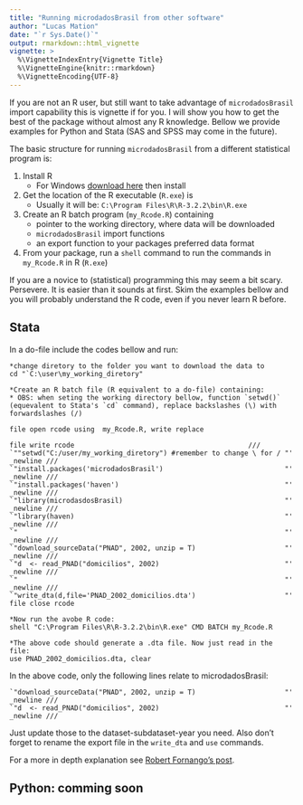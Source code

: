```yaml
---
title: "Running microdadosBrasil from other software"
author: "Lucas Mation"
date: "`r Sys.Date()`"
output: rmarkdown::html_vignette
vignette: >
  %\VignetteIndexEntry{Vignette Title}
  %\VignetteEngine{knitr::rmarkdown}
  %\VignetteEncoding{UTF-8}
---
```


If you are not an R user, but still want to take advantage of `microdadosBrasil` import capability this is vignette if for you. I will show you how to get the best of the package without almost any R knowledge. Bellow we provide examples for Python and Stata (SAS and SPSS may come in the future).

The basic structure for running `microdadosBrasil` from a different statistical program is:

1. Install R
    + For Windows [download here](https://cran.r-project.org/bin/windows/base/) then install
2. Get the location of the R executable (`R.exe`) is
    + Usually it will be: `C:\Program Files\R\R-3.2.2\bin\R.exe`
3. Create an R batch program (`my_Rcode.R`) containing 
    + pointer to the working directory, where data will be downloaded
    + `microdadosBrasil` import functions
    + an export function to your packages preferred data format
4. From your package, run a `shell` command to run the commands in `my_Rcode.R` in  R (`R.exe`) 

If you are a novice to (statistical) programming this may seem a bit scary. Persevere. It is easier than it sounds at first. Skim the examples bellow and you will probably understand the R code, even if you never learn R before. 


## Stata

In a do-file include the codes bellow and run:

```
*change diretory to the folder you want to download the data to
cd "`C:\user\my_working_diretory"

*Create an R batch file (R equivalent to a do-file) containing: 
* OBS: when seting the working directory bellow, function `setwd()` (equevalent to Stata's `cd` command), replace backslashes (\) with forwardslashes (/)

file open rcode using  my_Rcode.R, write replace

file write rcode                                           ///
`""setwd("C:/user/my_working_diretory") #remember to change \ for / "' _newline ///
`"install.packages('microdadosBrasil')                              "' _newline ///
`"install.packages('haven')                                         "' _newline ///
`"library(microdasdosBrasil)                                        "' _newline ///
`"library(haven)                                                    "' _newline ///
`"                                                                  "' _newline ///
`"download_sourceData("PNAD", 2002, unzip = T)                      "' _newline ///
`"d  <- read_PNAD("domicilios", 2002)                               "' _newline ///
`"                                                                  "' _newline ///
`"write_dta(d,file='PNAD_2002_domicilios.dta')                      "'
file close rcode

*Now run the avobe R code:
shell "C:\Program Files\R\R-3.2.2\bin\R.exe" CMD BATCH my_Rcode.R

*The above code should generate a .dta file. Now just read in the file:
use PNAD_2002_domicilios.dta, clear
```

In the above code, only the following lines relate to microdadosBrasil: 

```
`"download_sourceData("PNAD", 2002, unzip = T)                      "' _newline ///
`"d  <- read_PNAD("domicilios", 2002)                               "' _newline ///
```

Just update those to the dataset-subdataset-year you need. Also don't forget to rename the export file in the `write_dta` and `use` commands. 


For a more in depth explanation see [Robert Fornango's post](https://statlore.wordpress.com/2013/01/21/how-to-call-r-from-stata/). 

## Python: comming soon

